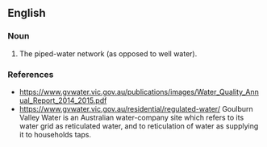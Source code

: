 ==English==

===Noun===
{{en-noun|-|s}}

# {{lb|en|Australia|South Africa}} The piped-water network (as opposed to well water).

===References===
* https://www.gvwater.vic.gov.au/publications/images/Water_Quality_Annual_Report_2014_2015.pdf
* https://www.gvwater.vic.gov.au/residential/regulated-water/ Goulburn Valley Water is an Australian water-company site which refers to its water grid as reticulated water, and to reticulation of water as supplying it to households taps.